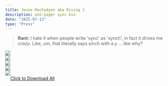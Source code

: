 ```yaml
---
title: Jesse MacFadyen aka Rising J
description: one-pager sync bio
date: "2025-07-13"
type: "Press"
---
```


> **Rant:** I hate it when people write 'sync' as 'synch', in fact it drives me _crazy_.  Like, um, that literally says sinch with a y ... like why?

<div class="grid grid-cols-1 gap-4 sm:grid-cols-2 md:grid-cols-3">
  <div>
    <img class="object-cover object-center w-full h-80 max-w-full rounded-lg"
         src='../../profile/j.jpg'/>
  </div>
  <div>
    <img class="object-cover object-center w-full h-80 max-w-full rounded-lg"
         src='../../profile/whatyoulookinat.jpeg'/>
  </div>
  <div>
    <img class="object-cover object-center w-full h-80 max-w-full rounded-lg"
         src='../../profile/inthesong.jpg'/>
  </div>
  <div>
    <img class="object-cover object-center w-full h-80 max-w-full rounded-lg"
         src='../../profile/lookinatyou.jpeg'/>
  </div>
  <div>
    <img class="object-cover object-center w-full h-80 max-w-full rounded-lg"
         src='../../profile/BebyKeiGuitar.jpg'/>
  </div>
  <div class="content-evenly">
      &nbsp;&nbsp;&nbsp;&nbsp;<a href="../../profile.zip" download>Click to Download All</a>
  </div>
</div>






